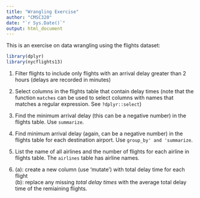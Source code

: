 ```yaml
---
title: "Wrangling Exercise"
author: "CMSC320"
date: "`r Sys.Date()`"
output: html_document
---
```


This is an exercise on data wrangling using the flights dataset:

```r
library(dplyr)
library(nycflights13)
```

1. Filter flights to include only flights with an arrival delay greater than 2 hours (delays are recorded in minutes)  

2. Select columns in the flights table that contain delay times (note that the function `matches` can be used to select columns with names that matches a regular expression. See `?dplyr::select`)  

3. Find the minimum arrival delay (this can be a negative number) in the flights table. Use `summarize`.  

4. Find minimum arrival delay (again, can be a negative number) in the flights table for each destination airport. Use `group_by' and 'summarize`.  

5. List the name of all airlines and the number of flights for each airline in flights table. The `airlines` table has airline names.

6. (a): create a new column (use 'mutate') with total delay time for each flight  
   (b): replace any missing *total delay times* with the average total delay time of the remiaining flights.    



